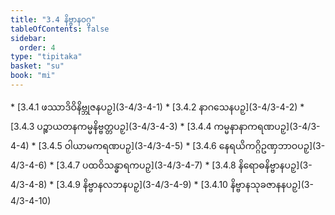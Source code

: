```yaml
---
title: "3.4 နိဗ္ဗာနဝဂ္ဂ"
tableOfContents: false
sidebar:
  order: 4
type: "tipitaka"
basket: "su"
book: "mi"
---
```



<DynamicBreadcrumb />



<TableOfContents book="mi" section="3.4">
* [3.4.1 ဖဿာဒိဝိနိဗ္ဘုဇနပဉှ](3-4/3-4-1)
* [3.4.2 နာဂသေနပဉှ](3-4/3-4-2)
* [3.4.3 ပဉ္စာယတနကမ္မနိဗ္ဗတ္တပဉှ](3-4/3-4-3)
* [3.4.4 ကမ္မနာနာကရဏပဉှ](3-4/3-4-4)
* [3.4.5 ဝါယာမကရဏပဉှ](3-4/3-4-5)
* [3.4.6 နေရယိကဂ္ဂိဥဏှဘာဝပဉှ](3-4/3-4-6)
* [3.4.7 ပထဝိသန္ဓာရကပဉှ](3-4/3-4-7)
* [3.4.8 နိရောဓနိဗ္ဗာနပဉှ](3-4/3-4-8)
* [3.4.9 နိဗ္ဗာနလဘနပဉှ](3-4/3-4-9)
* [3.4.10 နိဗ္ဗာနသုခဇာနနပဉှ](3-4/3-4-10)
</TableOfContents>